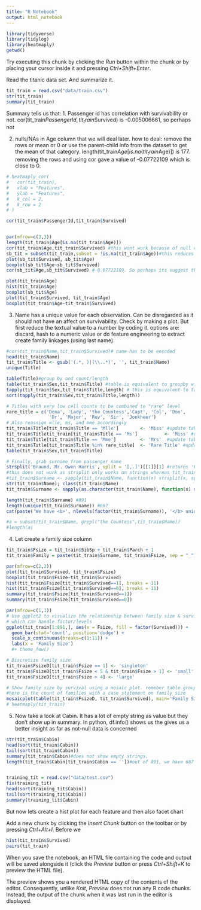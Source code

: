 ```yaml
---
title: "R Notebook"
output: html_notebook
---
```


```r
library(tidyverse)
library(tidylog)
library(heatmaply)
getwd()
```


Try executing this chunk by clicking the *Run* button within the chunk or by placing your cursor inside it and pressing *Ctrl+Shift+Enter*. 

Read the titanic data set. And summarize it.
```r
tit_train = read.csv("data/train.csv")
str(tit_train)
summary(tit_train)
```
Summary tells us that:
1. Passenger id has correlation with survivability or not. 
   cor(tit_train$PassengerId,tit_train$Survived) is -0.005006661, so perhaps not

2. nulls/NAs in Age column that we will deal later. how to deal: remove the rows or mean or 0 or use the parent-child info from the dataset to get the mean of that category.
   length(tit_train$Age[is.na(tit_train$Age)]) is 177. removing the rows and using cor gave a value of -0.07722109 which is close to 0.
   
```r
# heatmaply_cor(
#   cor(tit_train),
#   xlab = "Features",
#   ylab = "Features",
#   k_col = 2,
#   k_row = 2
# )

cor(tit_train$PassengerId,tit_train$Survived)


par(mfrow=c(3,3))
length(tit_train$Age[is.na(tit_train$Age)])
cor(tit_train$Age,tit_train$Survived) #this wont work because of null values. so temporarily, use subset to sniff the relationship
sb_tit = subset(tit_train,subset = !is.na(tit_train$Age))#this reduces the dataset to 714 rows.
plot(sb_tit$Survived, sb_tit$Age)
boxplot(sb_tit$Age~sb_tit$Survived)
cor(sb_tit$Age,sb_tit$Survived) #-0.07722109. So perhaps its suggest that there is not correlation?

plot(tit_train$Age)
hist(tit_train$Age)
boxplot(sb_tit$Age)
plot(tit_train$Survived, tit_train$Age)
boxplot(tit_train$Age~tit_train$Survived)
```
3. Name has a unique value for each observation. Can be disregarded as it should not have an affect on survivability. Check by making a plot. But first reduce the textual value to a number by coding it. options are: discard, hash to a numeric value or do feature engineering to extract create family linkages (using last name) 
```r
#cor(tit_train$Name,tit_train$Survived)# name has to be encoded
head(tit_train$Name)
tit_train$Title <- gsub('(.*, )|(\\..*)', '', tit_train$Name)
unique(Title)

table(Title)#group by and count/length
table(tit_train$Sex,tit_train$Title) #table is equivalent to groupby with implicit count/length using a case statement
tapply(tit_train$Sex,tit_train$Title,length) # this is equivalent to table(Title). The equivalent group is has implicit count/length without case statement
sort(tapply(tit_train$Sex,tit_train$Title,length))

# Titles with very low cell counts to be combined to "rare" level
rare_title = c('Dona', 'Lady', 'the Countess','Capt', 'Col', 'Don', 
                'Dr', 'Major', 'Rev', 'Sir', 'Jonkheer')
# Also reassign mlle, ms, and mme accordingly
tit_train$Title[tit_train$Title == 'Mlle']        <- 'Miss' #update table where condition
tit_train$Titletit_train[tit_train$Title == 'Ms']          <- 'Miss' #update table where condition
tit_train$Title[tit_train$Title == 'Mme']         <- 'Mrs'  #update table where condition
tit_train$Title[tit_train$Title %in% rare_title]  <- 'Rare Title' #update table where condition
table(tit_train$Sex,tit_train$Title) 

# Finally, grab surname from passenger name
strsplit('Braund, Mr. Owen Harris', split = '[,.]')[[1]][1] #returns 'Braund'
#this does not work as strsplit only works on strings whereas tit_train$Name is a factor. So first typecast it to character vector(aka string)
#tit_train$Surname <- sapply(tit_train$Name, function(x) strsplit(x, split = '[,.]')[[1]][1])
str(tit_train$Name); class(tit_train$Name)
tit_train$Surname <- sapply(as.character(tit_train$Name), function(x) strsplit(x, split = '[,.]')[[1]][1])

length(tit_train$Surname) #891
length(unique(tit_train$Surname)) #667
cat(paste('We have <b>', nlevels(factor(tit_train$Surname)), '</b> unique surnames. I would be interested to infer ethnicity based on surname --- another time.'))

#a = subset(tit_train$Name, grepl("the Countess",tit_train$Name))
#length(a)
```

4. Let create a family size column
```r
tit_train$Fsize = tit_train$SibSp + tit_train$Parch + 1
tit_train$Family = paste(tit_train$Surname, tit_train$Fsize, sep = "_")

par(mfrow=c(2,2))
plot(tit_train$Survived, tit_train$Fsize)
boxplot(tit_train$Fsize~tit_train$Survived)
hist(tit_train$Fsize[tit_train$Survived==1], breaks = 11)
hist(tit_train$Fsize[tit_train$Survived==0], breaks = 11)
summary(tit_train$Fsize[tit_train$Survived==1])
summary(tit_train$Fsize[tit_train$Survived==0])

par(mfrow=c(1,1))
# Use ggplot2 to visualize the relationship between family size & survival. I could not produce a simialr plot with hist 
# which can handle factor/levels
ggplot(tit_train[1:891,], aes(x = Fsize, fill = factor(Survived))) +
  geom_bar(stat='count', position='dodge') +
  scale_x_continuous(breaks=c(1:11)) +
  labs(x = 'Family Size') 
  #+ theme_few()

# Discretize family size
tit_train$FsizeD[tit_train$Fsize == 1] <- 'singleton'
tit_train$FsizeD[tit_train$Fsize < 5 & tit_train$Fsize > 1] <- 'small'
tit_train$FsizeD[tit_train$Fsize > 4] <- 'large'

# Show family size by survival using a mosaic plot. remeber table groups by and use count(or length agregate func). Sowhat we see 
#here is the count of families with a case statement on family size
mosaicplot(table(tit_train$FsizeD, tit_train$Survived), main='Family Size by Survival', shade=TRUE)
# heatmaply(tit_train)
```

5. Now take a look at Cabin. It has a lot of empty string as value but they don't show up in summary. In python, df.info() shows us the gives us a better insight as far as not-null data is concerned
```r
str(tit_train$Cabin)
head(sort(tit_train$Cabin))
tail(sort(tit_train$Cabin))
summary(tit_train$Cabin)#does not show empty strings.
length(tit_train$Cabin[tit_train$Cabin == ''])#out of 891, we have 687 empty strings. So how we look for this anomaly?


training_tit = read.csv("data/test.csv")
fix(training_tit)
head(sort(training_tit$Cabin))
tail(sort(training_tit$Cabin))
summary(training_tit$Cabin)
```



But now lets create a hist plot for each feature and then also facet chart

Add a new chunk by clicking the *Insert Chunk* button on the toolbar or by pressing *Ctrl+Alt+I*.
Before we 
```r
hist(tit_train$Survived)
pairs(tit_train)
```


When you save the notebook, an HTML file containing the code and output will be saved alongside it (click the *Preview* button or press *Ctrl+Shift+K* to preview the HTML file).

The preview shows you a rendered HTML copy of the contents of the editor. Consequently, unlike *Knit*, *Preview* does not run any R code chunks. Instead, the output of the chunk when it was last run in the editor is displayed.


